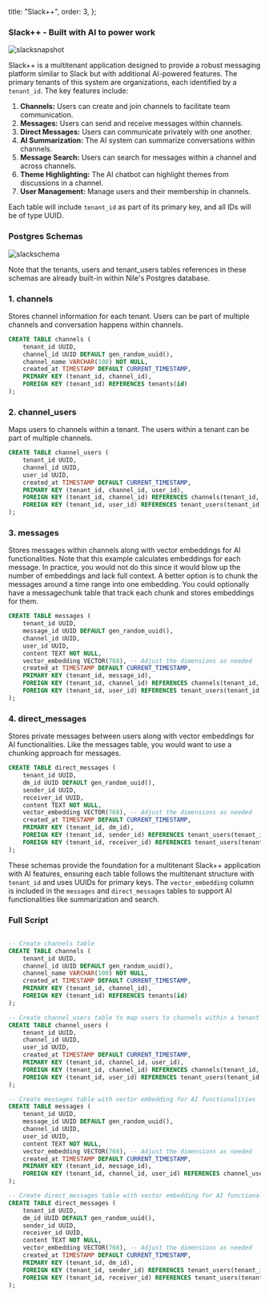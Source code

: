 
  title: "Slack++",
  order: 3,
};

### Slack++ - Built with AI to power work

![slacksnapshot](/docs/slacksnapshot.png)

Slack++ is a multitenant application designed to provide a robust messaging platform similar to Slack but with additional AI-powered features. The primary tenants of this system are organizations, each identified by a `tenant_id`. The key features include:

1. **Channels:** Users can create and join channels to facilitate team communication.
2. **Messages:** Users can send and receive messages within channels.
3. **Direct Messages:** Users can communicate privately with one another.
4. **AI Summarization:** The AI system can summarize conversations within channels.
5. **Message Search:** Users can search for messages within a channel and across channels.
6. **Theme Highlighting:** The AI chatbot can highlight themes from discussions in a channel.
7. **User Management:** Manage users and their membership in channels.

Each table will include `tenant_id` as part of its primary key, and all IDs will be of type UUID.

### Postgres Schemas

![slackschema](/docs/slackschema.png)

Note that the tenants, users and tenant_users tables references in these schemas are already built-in within Nile's
Postgres database.

### 1. channels

Stores channel information for each tenant. Users can be part of multiple channels and conversation happens within channels.

```sql
CREATE TABLE channels (
    tenant_id UUID,
    channel_id UUID DEFAULT gen_random_uuid(),
    channel_name VARCHAR(100) NOT NULL,
    created_at TIMESTAMP DEFAULT CURRENT_TIMESTAMP,
    PRIMARY KEY (tenant_id, channel_id),
    FOREIGN KEY (tenant_id) REFERENCES tenants(id)
);

```

### 2. channel_users

Maps users to channels within a tenant. The users within a tenant can be part of multiple channels.

```sql
CREATE TABLE channel_users (
    tenant_id UUID,
    channel_id UUID,
    user_id UUID,
    created_at TIMESTAMP DEFAULT CURRENT_TIMESTAMP,
    PRIMARY KEY (tenant_id, channel_id, user_id),
    FOREIGN KEY (tenant_id, channel_id) REFERENCES channels(tenant_id, channel_id),
    FOREIGN KEY (tenant_id, user_id) REFERENCES tenant_users(tenant_id, user_id)
);

```

### 3. messages

Stores messages within channels along with vector embeddings for AI functionalities. Note that this example calculates embeddings for each message. In practice, you would not do this since it would blow up the number of embeddings and lack full context. A better option is to chunk the messages around a time range into one embedding. You could optionally have a messagechunk table that track each chunk and stores embeddings for them.

```sql
CREATE TABLE messages (
    tenant_id UUID,
    message_id UUID DEFAULT gen_random_uuid(),
    channel_id UUID,
    user_id UUID,
    content TEXT NOT NULL,
    vector_embedding VECTOR(768), -- Adjust the dimensions as needed
    created_at TIMESTAMP DEFAULT CURRENT_TIMESTAMP,
    PRIMARY KEY (tenant_id, message_id),
    FOREIGN KEY (tenant_id, channel_id) REFERENCES channels(tenant_id, channel_id),
    FOREIGN KEY (tenant_id, user_id) REFERENCES tenant_users(tenant_id, user_id)
);

```

### 4. direct_messages

Stores private messages between users along with vector embeddings for AI functionalities. Like the messages table, you would want to use a chunking approach for messages.

```sql
CREATE TABLE direct_messages (
    tenant_id UUID,
    dm_id UUID DEFAULT gen_random_uuid(),
    sender_id UUID,
    receiver_id UUID,
    content TEXT NOT NULL,
    vector_embedding VECTOR(768), -- Adjust the dimensions as needed
    created_at TIMESTAMP DEFAULT CURRENT_TIMESTAMP,
    PRIMARY KEY (tenant_id, dm_id),
    FOREIGN KEY (tenant_id, sender_id) REFERENCES tenant_users(tenant_id, user_id),
    FOREIGN KEY (tenant_id, receiver_id) REFERENCES tenant_users(tenant_id, user_id)
);

```

These schemas provide the foundation for a multitenant Slack++ application with AI features, ensuring each table follows the multitenant structure with `tenant_id` and uses UUIDs for primary keys. The `vector_embedding` column is included in the `messages` and `direct_messages` tables to support AI functionalities like summarization and search.

### Full Script

```sql

-- Create channels table
CREATE TABLE channels (
    tenant_id UUID,
    channel_id UUID DEFAULT gen_random_uuid(),
    channel_name VARCHAR(100) NOT NULL,
    created_at TIMESTAMP DEFAULT CURRENT_TIMESTAMP,
    PRIMARY KEY (tenant_id, channel_id),
    FOREIGN KEY (tenant_id) REFERENCES tenants(id)
);

-- Create channel_users table to map users to channels within a tenant
CREATE TABLE channel_users (
    tenant_id UUID,
    channel_id UUID,
    user_id UUID,
    created_at TIMESTAMP DEFAULT CURRENT_TIMESTAMP,
    PRIMARY KEY (tenant_id, channel_id, user_id),
    FOREIGN KEY (tenant_id, channel_id) REFERENCES channels(tenant_id, channel_id),
    FOREIGN KEY (tenant_id, user_id) REFERENCES tenant_users(tenant_id, user_id)
);

-- Create messages table with vector embedding for AI functionalities
CREATE TABLE messages (
    tenant_id UUID,
    message_id UUID DEFAULT gen_random_uuid(),
    channel_id UUID,
    user_id UUID,
    content TEXT NOT NULL,
    vector_embedding VECTOR(768), -- Adjust the dimensions as needed
    created_at TIMESTAMP DEFAULT CURRENT_TIMESTAMP,
    PRIMARY KEY (tenant_id, message_id),
    FOREIGN KEY (tenant_id, channel_id, user_id) REFERENCES channel_users(tenant_id, channel_id, user_id)
);

-- Create direct_messages table with vector embedding for AI functionalities
CREATE TABLE direct_messages (
    tenant_id UUID,
    dm_id UUID DEFAULT gen_random_uuid(),
    sender_id UUID,
    receiver_id UUID,
    content TEXT NOT NULL,
    vector_embedding VECTOR(768), -- Adjust the dimensions as needed
    created_at TIMESTAMP DEFAULT CURRENT_TIMESTAMP,
    PRIMARY KEY (tenant_id, dm_id),
    FOREIGN KEY (tenant_id, sender_id) REFERENCES tenant_users(tenant_id, user_id),
    FOREIGN KEY (tenant_id, receiver_id) REFERENCES tenant_users(tenant_id, user_id)
);

```
